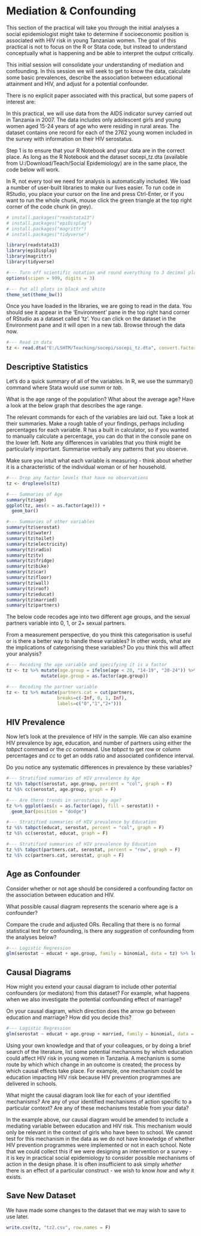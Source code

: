 
# Mediation & Confounding

This section of the practical will take you through the initial analyses a social epidemiologist might take to determine if socioeconomic position is associated with HIV risk in young Tanzanian women. The goal of this practical is not to focus on the R or Stata code, but instead to understand conceptually what is happening and be able to interpret the output critically.

This initial session will consolidate your understanding of mediation and confounding. In this session we will seek to get to know the data, calculate some basic prevalences, describe the association between educational attainment and HIV, and adjust for a potential confounder.

There is no explicit paper associated with this practical, but some papers of interest are: 

In this practical, we will use data from the AIDS indicator survey carried out in Tanzania in 2007. The data includes only adolescent girls and young women aged 15-24 years of age who were residing in rural areas. The dataset contains one record for each of the 2762 young women included in the survey with information on their HIV serostatus.

Step 1 is to ensure that your R Notebook and your data are in the correct place. As long as the R Notebook and the dataset socepi_tz.dta (available from U:/Download/Teach/Social Epidemiology) are in the same place, the code below will work.

In R, not every tool we need for analysis is automatically included. We load a number of user-built libraries to make our lives easier. To run code in RStudio, you place your cursor on the line and press Ctrl-Enter, or if you want to run the whole chunk, mouse click the green triangle at the top right corner of the code chunk (in grey).


```{r medconf_setup, include = F}
# install.packages("readstata13")
# install.packages("epiDisplay")
# install.packages("magrittr")
# install.packages("tidyverse")

library(readstata13)
library(epiDisplay)
library(magrittr)
library(tidyverse)

#--- Turn off scientific notation and round everything to 3 decimal places
options(scipen = 999, digits = 3)

#--- Put all plots in black and white
theme_set(theme_bw())

```

Once you have loaded in the libraries, we are going to read in the data. You should see it appear in the 'Environment' pane in the top right hand corner of RStudio as a dataset called 'tz'. You can click on the dataset in the Environment pane and it will open in a new tab. Browse through the data now. 

```{r data_medconf}
#--- Read in data
tz <- read.dta("E:/LSHTM/Teaching/socepi/socepi_tz.dta", convert.factors = T)

```

## Descriptive Statistics

Let's do a quick summary of all of the variables. In R, we use the summary() command where Stata would use _summ_ or _tab_.

What is the age range of the population? What about the average age? Have a look at the below graph that describes the age range. 

The relevant commands for each of the variables are laid out. Take a look at their summaries. Make a rough table of your findings, perhaps including percentages for each variable. R has a built in calculator, so if you wanted to manually calculate a percentage, you can do that in the console pane on the lower left. Note any differences in variables that you think might be particularly important. Summarise verbally any patterns that you observe.

Make sure you intuit what each variable is measuring - think about whether it is a characteristic of the individual woman or of her household. 

```{r desc_medconf, warnings = F, message = F}
#--- Drop any factor levels that have no observations
tz <- droplevels(tz)

#--- Summaries of Age
summary(tz$age)
ggplot(tz, aes(x = as.factor(age))) +
  geom_bar()

#--- Summaries of other variables
summary(tz$serostat)
summary(tz$water)
summary(tz$toilet)
summary(tz$electricity)
summary(tz$radio)
summary(tz$tv)
summary(tz$fridge)
summary(tz$bike)
summary(tz$car)
summary(tz$floor)
summary(tz$wall)
summary(tz$roof)
summary(tz$educat)
summary(tz$married)
summary(tz$partners)

```

The below code recodes age into two different age groups, and the sexual partners variable into 0, 1, or 2+ sexual partners. 

From a measurement perspective, do you think this categorisation is useful or is there a better way to handle these variables? In other words, what are the implications of categorising these variables? Do you think this will affect your analysis? 


```{r recode_medconf}
#--- Recoding the age variable and specifying it is a factor
tz <- tz %>% mutate(age.group = ifelse(age < 20, "14-19", "20-24")) %>% 
             mutate(age.group = as.factor(age.group))

#--- Recoding the partner variable
tz <- tz %>% mutate(partners.cat = cut(partners,
                   breaks=c(-Inf, 0, 1, Inf), 
                   labels=c("0","1","2+")))
```

## HIV Prevalence

Now let's look at the prevalence of HIV in the sample. We can also examine HIV prevalence by age, education, and number of partners using either the _tabpct_ command or the _cc_ command. Use _tabpct_ to get row or column percentages and _cc_ to get an odds ratio and associated confidence interval. 

Do you notice any systematic differences in prevalence by these variables?


```{r summ_medconf}
#--- Stratified summaries of HIV prevalence by Age
tz %$% tabpct(serostat, age.group, percent = "col", graph = F)
tz %$% cc(serostat, age.group, graph = F)

#--- Are there trends in serostatus by age?
tz %>% ggplot(aes(x = as.factor(age), fill = serostat)) +
  geom_bar(position = "dodge")

#--- Stratified summaries of HIV prevalence by Education
tz %$% tabpct(educat, serostat, percent = "col", graph = F)
tz %$% cc(serostat, educat, graph = F) 

#--- Stratified summaries of HIV prevalence by Education
tz %$% tabpct(partners.cat, serostat, percent = "row", graph = F)
tz %$% cc(partners.cat, serostat, graph = F) 

```

## Age as Confounder

Consider whether or not age should be considered a confounding factor on the association between education and HIV.

What possible causal diagram represents the scenario where age is a confounder?

Compare the crude and adjusted ORs. Recalling that there is no formal statistical test for confounding, is there any _suggestion_ of confounding from the analyses below? 

```{r logreg_medconf}
#--- Logistic Regression
glm(serostat ~ educat + age.group, family = binomial, data = tz) %>% logistic.display() 
```

## Causal Diagrams

How might you extend your causal diagram to include other potential confounders (or mediators) from this dataset? For example, what happens when we also investigate the potential confounding effect of marriage? 

On your causal diagram, which direction does the arrow go between education and marriage? How did you decide this?

```{r logreg_adj_medconf}
#--- Logistic Regression
glm(serostat ~ educat + age.group + married, family = binomial, data = tz) %>% logistic.display() 
```

Using your own knowledge and that of your colleagues, or by doing a brief search of the literature, list some potential mechanisms by which education could affect HIV risk in young women in Tanzania. A mechanism is some route by which which change in an outcome is created; the process by which causal effects take place. For example, one mechanism could be education impacting HIV risk because HIV prevention programmes are delivered in schools.

What might the causal diagram look like for each of your identified mechanisms? Are any of your identified mechanisms of action specific to a particular context? Are any of these mechanisms testable from your data? 

In the example above, our causal diagram would be amended to include a mediating variable between education and HIV risk. This mechanism would only be relevant in the context of girls who have been to school. We cannot test for this mechanism in the data as we do not have knowledge of whether HIV prevention programmes were implemented or not in each school. Note that we could collect this if we were designing an intervention or a survey - it is key in practical social epidemiology to consider possible mechanisms of action in the design phase. It is often insufficient to ask simply _whether_ there is an effect of a particular construct - we wish to know _how_ and _why_ it exists. 

## Save New Dataset

We have made some changes to the dataset that we may wish to save to use later.

```{r write_medconf}
write.csv(tz, "tz2.csv", row.names = F)
```



